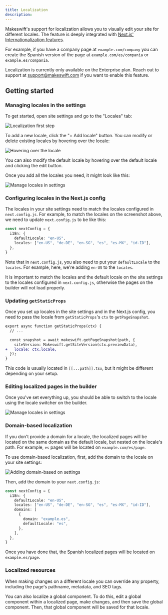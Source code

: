 ```yaml
---
title: Localization
description:
---
```


Makeswift's support for localization allows you to visually edit your site for different locales.
The feature is deeply integrated with [Next.js' Internationalization features](https://nextjs.org/docs/app/building-your-application/routing/internationalization).

For example, if you have a company page at `example.com/company` you can create the Spanish version of the page at `example.com/es/compania` or `example.es/compania`.

<Warning>

Localization is currently only available on the Enterprise plan.
Reach out to support at [support@makeswift.com](mailto:support@makeswift.com) if you want to enable this feature.

</Warning>

## Getting started

### Managing locales in the settings

To get started, open site settings and go to the "Locales" tab:

![Localization first step](../images/localization-first-step.png)

To add a new locale, click the "+ Add locale" button. You can modify or delete existing locales by hovering over the locale:

![Hovering over the locale](../images/localization-hover-locale.png)

You can also modify the default locale by hovering over the default locale and clicking the edit button.

Once you add all the locales you need, it might look like this:

![Manage locales in settings](../images/localization-manage-locales.png)

### Configuring locales in the Next.js config

The locales in your site settings need to match the locales configured in `next.config.js`. For example, to match the locales on the screenshot above,
we need to update `next.config.js` to be like this:

```ts
const nextConfig = {
  i18n: {
    defaultLocale: "en-US",
    locales: ["en-US", "de-DE", "en-SG", "es", "es-MX", "id-ID"],
  },
}
```

Note that in `next.config.js`, you also need to put your `defaultLocale` to the `locales`.
For example, here, we're adding `en-US` to the `locales`.

It is important to match the locales and the default locale on the site settings to the locales configured in `next.config.js`, otherwise
the pages on the builder will not load properly.

### Updating `getStaticProps`

Once you set up locales in the site settings and in the Next.js config, you need to pass the locale from `getStaticProps`'s `ctx` to `getPageSnapshot`.

```diff
export async function getStaticProps(ctx) {
  // ...

  const snapshot = await makeswift.getPageSnapshot(path, {
    siteVersion: Makeswift.getSiteVersion(ctx.previewData),
+   locale: ctx.locale,
  });
}
```

This code is usually located in `[[...path]].tsx`, but it might be different depending on your setup.

### Editing localized pages in the builder

Once you've set everything up, you should be able to switch to the locale using the locale switcher on the builder.

![Manage locales in settings](../images/localization-locales-switcher.png)

### Domain-based localization

If you don't provide a domain for a locale, the localized pages will be located on the same domain as the default locale,
but nested on the locale's path. For example, `es` pages will be located on `example.com/es/page`.

To use domain-based localization, first, add the domain to the locale on your site settings:

![Adding domain-based on settings](../images/localization-domain-based-settings.png)

Then, add the domain to your `next.config.js`:

```ts
const nextConfig = {
  i18n: {
    defaultLocale: "en-US",
    locales: ["en-US", "de-DE", "en-SG", "es", "es-MX", "id-ID"],
    domains: [
      {
        domain: "example.es",
        defaultLocale: "es",
      },
    ],
  },
}
```

Once you have done that, the Spanish localized pages will be located on `example.es/page`.

### Localized resources

When making changes on a different locale you can override any property, including the page's pathname, metadata, and SEO tags.

You can also localize a global component. To do this, edit a global component within a localized page, make changes,
and then save the global component. Then, that global component will be saved for that locale.

